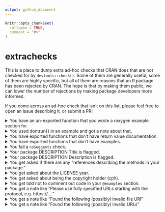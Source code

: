 ```yaml
---
output: github_document
---
```


<!-- README.md is generated from README.Rmd. Please edit that file -->

```r
knitr::opts_chunk$set(
  collapse = TRUE,
  comment = "#>"
)
```

# extrachecks

This is a place to dump extra ad-hoc checks that CRAN does that are not checked for by `devtools::check()`. Some of them are generally useful, some of them are highly specific, but all of them are reasons that an R package has been rejected by CRAN. The hope is that by making them public, we can lower the number of rejections by making package developers more informed.

If you come across an ad-hoc check that isn't on this list, please feel free to open an issue describing it, or submit a PR!


<details>
<summary>You have an un-exported function that you wrote a roxygen example section for.</summary>

If you have written a roxygen example section for un-exported functions, your example section must call those functions with `:::` like `pkg:::my_fun()`.

Alternatively, you can use the roxygen tag `@noRd` to suppress the creation of the `.Rd` file.
</details>


<details>
<summary>You used dontrun{} in an example and got a note about that.</summary>

`\dontrun{}` should only be used if the example really cannot be executed (e.g. because of missing additional software, missing API keys, ...) by the user. If you want to include an example that errors, and you want to show the error, wrap the call in `try()`.

Sometimes it is useful to create a custom predicate function (e.g. `googlesheets4::sheets_has_token()`) that tests for a prerequisite. Then such examples can be placed inside an `if () {...` instead of `\dontrun{}`. Instead of a custom predicate, sometimes `interactive()` can be used as the condition.
</details>


<details>
<summary>You have exported functions that don't have return value documentation.</summary>

This is a fairly new check that CRAN is being much stricter on. You must provide return value documentation for all exported functions now. If you use roxygen2, use the tag `@return`.

This note is applicable even if your function is marked internal with `@keywords internal`.

This note is also applicable if your function has no return value: "If a function does not return a value, please document that too, e.g. `\value{None}`."
</details>


<details>
<summary>You have exported functions that don't have examples.</summary>

This is similar to the problem about return value documentation, but slightly less strict. If your exported function has a meaningful return value, then it will almost definitely require an examples section. Use the roxygen2 tag `@examples` to create one.

This note is applicable even if your function is marked internal with `@keywords internal`.

I have seen exceptions with functions that are used for their side effects. For example, `hardhat::create_modeling_package()` creates a new directory, which you would not want to include in an example section (which CRAN runs in their regular checks). I didn't include any examples there, and it was accepted.
</details>

<details>
<summary>You fail a <code>noSuggests</code> check.</summary>

Occasionally CRAN might decide to run their `noSuggests` check on your package. This will run an `R CMD check` on your package without any `Suggests` packages installed, which means that examples and tests that rely on them can break if not guarded against properly. We don't typically worry about this much, because CRAN rarely enforces this, but if they do, you can use the following techniques:

- For an individual example, you can use an `if` block like `if (rlang::is_installed("pkg")) {` to protect code that relies on a suggested package from running if the package isn't installed.

- For an entire example section that relies on `"pkg"` being installed, you can use the roxygen2 tag `@examplesIf` (like this `@examplesIf rlang::is_installed("pkg")`) to avoid running any examples in that section if the package isn't installed.

- For tests, use `testthat::skip_if_not_installed()`.

- Additionally, you can use [this GitHub Action](https://github.com/r-lib/actions/blob/v2-branch/examples/check-no-suggests.yaml) which mimics a `noSuggests` run by CRAN to ensure that you pass a check when no suggested packages are installed.

The `noSuggests` requirement also applies to recursive dependencies. For example, if your package uses `sf::read_sf()`, that requires the tibble package, but sf only `Suggests` it, so you need to guard against this appropriately in your package.

</details>


<details>
<summary>Your package DESCRIPTION Title is flagged.</summary>

There can be a number of problems here:

- You must use title case with package Titles, generally capitalizing all words except articles like 'a' and 'the'. Base R's [`toTitleCase()`](https://stat.ethz.ch/R-manual/R-devel/library/tools/html/toTitleCase.html) might help with formatting. 

- I've been flagged for a "redundant" title.
  - I had "A Toolkit for the Construction of Modeling Packages" which was flagged since "Toolkit for" seemed redundant. I changed it to "Construct Modeling Packages" and was accepted.
  - I had "Command Argument Parsing for R" flagged because of the, admittedly, redundant "for R".

- You generally have to put all software and R package names in single quotes, this rule also applies to the Description section. For example, the riingo package is an interface to Tiingo's stock price api: https://github.com/business-science/riingo/blob/a19c662d9a2acb526a15d119e00afcd3fdc7c24c/DESCRIPTION#L3

- An initial package submission was rejected with the request to reduce the length of the title to less than 65 characters.
</details>


<details>
<summary>Your package DESCRIPTION Description is flagged.</summary>

There can be a number of problems here:

> Do not start the description with "This package", package name, title or "Functions for".

While it may be intuitive to start a description this way, they are actually not allowed. For example, instead of "this package renders slides to different formats..." or "functions for rendering slides to different formats...", just use "Render slides to different formats...".

> The Description field is intended to be a (one paragraph) description of what the package does and why it may be useful. Please elaborate.

In this case my description was 1 sentence, which I had to expand into a 3-4 sentence paragraph with a broader description of the types of problems the package intended to help with.

> Please only double quote publication titles in the description of the DESCRIPTION file.

In this case I previously had a sentence that contained: '..., like "the first Monday of December"'. I just removed the double quotes.

> Functions do not need to be put in single quotes, just packages, software names and API names. 'case_when()' -> case_when()

In the Description, function names should not be placed in quotes. This is reserved for packages and software names. Reported by @rossellhayes.

> Please always explain all acronyms/abbreviations in the description text in the Description field of the DESCRIPTION file. e.g. X-SAMPA

In the Description, all acronyms must be fully expanded the first time they are mentioned, no matter how innocuous they seem. This acronym was expanded to "Extended Speech Assessment Methods Phonetic Alphabet", which was then accepted by CRAN. Reported by @rossellhayes.

> Please single quote software names.

In the Description, all package names, software names, and API names must be placed in single quotes, like 'tidyr'. This includes R itself, which should be styled 'R'. This rule also applies to the Title section. For example, the riingo package is an interface to Tiingo's stock price api: https://github.com/business-science/riingo/blob/a19c662d9a2acb526a15d119e00afcd3fdc7c24c/DESCRIPTION#L10-L11.
</details>


<details>
<summary>You get asked if there are any "references describing the methods in your package."</summary>

This comment normally comes as the following standard block of text:

> If there are references describing the methods in your package, please
add these in the description field of your DESCRIPTION file in the form
authors (year) <doi:...>
authors (year) <arXiv:...>
authors (year, ISBN:...)
or if those are not available: <https:...>
with no space after 'doi:', 'arXiv:', 'https:' and angle brackets for
auto-linking.
(If you want to add a title as well please put it in quotes: "Title")

If there are no references, just nicely reply to the email and tell them that you don't have any. If this was the only note then it should be accepted soon after, without going through another full review.

I have not found a good way to get them to accept a new package without getting this note on the first round of checks. Possibly you could include a preemptive note about it in your `cran-comments.md` file, explaining that there are no references for the package.
</details>


<details>
<summary>You get asked about the LICENSE year.</summary>

I worked on a package in 2019, and then sent it in in 2020. I got the following question back:

> Should the year in the LICENSE file be updated?

I updated the license year to 2020 and resubmit the package in. I then nicely replied directly to my reviewer and thanked them for catching the year discrepancy, and then asked them if they could help me push the package through without needing another review, since that was the only change that had to be made.
</details>


<details>
<summary>You get asked about being the copyright holder (cph).</summary>

Submitted by @dirkschumacher, who got this comment:

> You also seem to be a copyright holder [cph]. Please add this information to the Authors@R field.

Even if you are the only author and no other copyright information is given, always add a [cph] role to your Authors field.
</details>


<details>
<summary>You get told not to comment out code in your <code>@examples</code> section.</summary>

I had originally commented out some code in an example that would otherwise modify the global state. I wanted to talk about the code without having the user accidentally run it. I received the following message on submission:

> Examples/code lines in examples should never be commented out.
Ideally find toy examples that can be regularly executed and checked.
Lengthy examples (> 5 sec), can be wrapped in `\donttest{}`. If you don't
want your code to be executed but still visible to the user, use `\dontrun{}`.

I didn't want any of these options, so I removed the code from the examples section entirely and just mentioned it in the `@details` section instead.
</details>


<details>
<summary>You get a note like "Please use fully specified URLs starting with the protocol, e.g. https://...."</summary>

CRAN checks for https URLs and will not allow any http links.

Reported by @pnovack-gottshall, who had two URLs that were flagged. The first was `paleobiodb.org/`, which was flagged because it needed `https://` in front. The second was an http URL, which was flagged because it needed to be https.
</details>

<details>
<summary>You get a note like "Found the following (possibly) invalid file URI"</summary>

You might have a relative link that doesn't exist in the actual built R package. Originally reported by @RMHogervorst, who had a link to `CODE_OF_CONDUCT.md` in the README, and received the following message:

```
Found the following (possibly) invalid file URI:
     URI: CODE_OF_CONDUCT.md
       From: README.md
```

In this case, the `.Rbuildignore` file ignored the `CODE_OF_CONDUCT.md` file, so it didn't exist after building the R package, meaning that the link didn't work. This can probably be fixed by just removing this file from the `.Rbuildignore`. Alternatively, `usethis::use_code_of_conduct()` will generate a section to add to your README that doesn't have any relative links.
</details>

<details>
<summary>You get a note like "Found the following (possibly) invalid URLs"</summary>

One of the most common causes for this is that you have a URL that _redirects_ to another source. CRAN won't allow you to have redirects, so you might get a rejection that looks like this:

```
Found the following (possibly) invalid URLs:

URL: https://h3geo.org/docs/core-library/coordsystems#faceijk-coordinates
     (moved to https://h3geo.org/docs/core-library/coordsystems/)
From: inst/doc/intro-to-h3jsr.html
Status: 200
Message: OK

Please change http --> https, add trailing slashes, or follow moved
content as appropriate.
```

The problem here is that `https://h3geo.org/docs/core-library/coordsystems#faceijk-coordinates` redirects to `https://h3geo.org/docs/core-library/coordsystems/`. This was actually a typo, there was a forgotten `/` right before `#faceijk`.

To determine if you have any redirecting URLs, you can use `urlchecker::url_check()` to find them (and find what they redirect to) and `urlchecker::url_update()` to automatically update them to their redirected URL.
</details>
